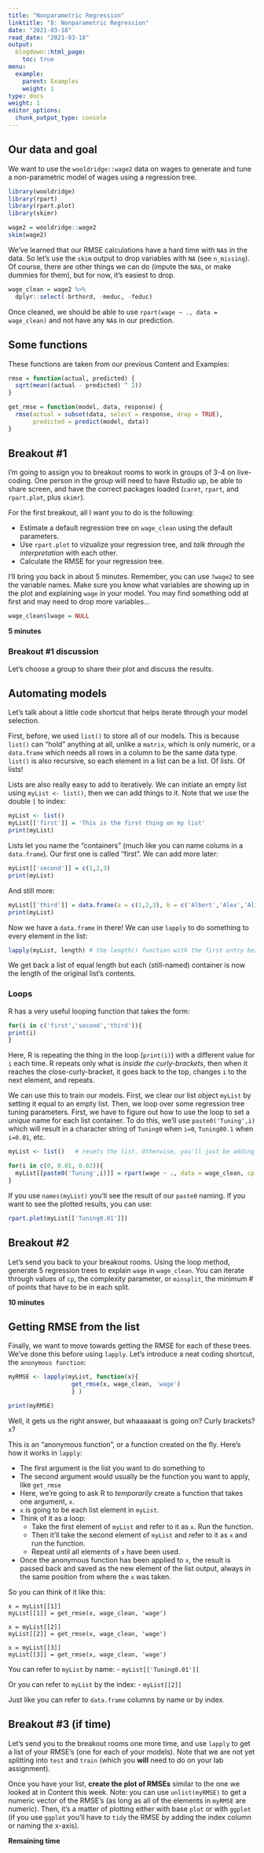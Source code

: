 ```yaml
---
title: "Nonparametric Regression"
linktitle: "8: Nonparametric Regression"
date: "2021-03-18"
read_date: "2021-03-18"
output:
  blogdown::html_page:
    toc: true
menu:
  example:
    parent: Examples
    weight: 1
type: docs
weight: 1
editor_options:
  chunk_output_type: console
---
```




## Our data and goal
We want to use the `wooldridge::wage2` data on wages to generate and tune a non-parametric model of wages using a regression tree. 

```r
library(wooldridge)
library(rpart)
library(rpart.plot)
library(skimr)

wage2 = wooldridge::wage2
skim(wage2)
```

We've learned that our RMSE calculations have a hard time with `NA`s in the data. So let's use the `skim` output to drop variables with `NA` (see `n_missing`). Of course, there are other things we can do (impute the `NA`s, or make dummies for them), but for now, it's easiest to drop.

```r
wage_clean = wage2 %>%
  dplyr::select(-brthord, -meduc, -feduc)
```

Once cleaned, we should be able to use `rpart(wage ~ ., data = wage_clean)` and not have any `NA`s in our prediction.

## Some functions
These functions are taken from our previous Content and Examples:

```r
rmse = function(actual, predicted) {
  sqrt(mean((actual - predicted) ^ 2))
}
```

```r
get_rmse = function(model, data, response) {
  rmse(actual = subset(data, select = response, drop = TRUE),
       predicted = predict(model, data))
}
```



## Breakout #1
I'm going to assign you to breakout rooms to work in groups of 3-4 on live-coding. One person in the group will need to have Rstudio up, be able to share screen, and have the correct packages loaded (`caret`, `rpart`, and `rpart.plot`, plus `skimr`).

For the first breakout, all I want you to do is the following:

- Estimate a default regression tree on `wage_clean` using the default parameters. 
- Use `rpart.plot` to vizualize your regression tree, and *talk through the interpretation* with each other. 
- Calculate the RMSE for your regression tree.

I'll bring you back in about 5 minutes. Remember, you can use `?wage2` to see the variable names. Make sure you know what variables are showing up in the plot and explaining `wage` in your model. You may find something odd at first and may need to drop more variables...

```r
wage_clean$lwage = NULL
```
**5 minutes**

### Breakout #1 discussion
Let's choose a group to share their plot and discuss the results.


## Automating models
Let's talk about a little code shortcut that helps iterate through your model selection.

First, before, we used `list()` to store all of our models. This is because `list()` can "hold" anything at all, unlike a `matrix`, which is only numeric, or a `data.frame` which needs all rows in a column to be the same data type. `list()` is also recursive, so each element in a list can be a list. Of lists. Of lists!

Lists are also really easy to add to iteratively. We can initiate an empty list using `myList <- list()`, then we can add things to it. Note that we use the double `[` to index:

```r
myList <- list()
myList[['first']] = 'This is the first thing on my list'
print(myList)
```

Lists let you name the "containers" (much like you can name colums in a `data.frame`). Our first one is called "first". We can add more later:

```r
myList[['second']] = c(1,2,3)
print(myList)
```

And still more:

```r
myList[['third']] = data.frame(a = c(1,2,3), b = c('Albert','Alex','Alice'))
print(myList)
```

Now we have a `data.frame` in there! We can use `lapply` to do something to every element in the list:

```r
lapply(myList, length) # the length() function with the first entry being the list element
```

We get back a list of equal length but each (still-named) container is now the length of the original list's contents.

### Loops
R has a very useful looping function that takes the form:

```r
for(i in c('first','second','third')){
print(i)
}
```

Here, R is repeating the thing in the loop (`print(i)`) with a different value for `i` each time. R repeats only what is *inside the curly-brackets*, then when it reaches the close-curly-bracket, it goes back to the top, changes `i` to the next element, and repeats.

We can use this to train our models. First, we clear our list object `myList` by setting it equal to an empty list. Then, we loop over some regression tree tuning parameters. First, we have to figure out how to use the loop to set a *unique* name for each list container. To do this, we'll use `paste0('Tuning',i)` which will result in a character string of `Tuning0` when `i=0`, `Tuning00.1` when `i=0.01`, etc.

```r
myList <- list()   # resets the list. Otherwise, you'll just be adding to your old list!

for(i in c(0, 0.01, 0.02)){
  myList[[paste0('Tuning',i)]] = rpart(wage ~ ., data = wage_clean, cp = i)
}
```

If you use `names(myList)` you'll see the result of our `paste0` naming. If you want to see the plotted results, you can use:

```r
rpart.plot(myList[['Tuning0.01']])
```


## Breakout #2
Let's send you back to your breakout rooms. Using the loop method, generate 5 regression trees to explain `wage` in `wage_clean`. You can iterate through values of `cp`, the complexity parameter, or `minsplit`, the minimum # of points that have to be in each split.

**10 minutes**


## Getting RMSE from the list
Finally, we want to move towards getting the RMSE for each of these trees. We've done this before using `lapply`. Let's introduce a neat coding shortcut, the `anonymous function`:

```r
myRMSE <- lapply(myList, function(x){
                  get_rmse(x, wage_clean, 'wage')
                  } )

print(myRMSE)
```

Well, it gets us the right answer, but whaaaaaat is going on? Curly brackets? `x`?

This is an "anonymous function", or a function created on the fly. Here's how it works in `lapply`:

- The first argument is the list you want to do something to
- The second argument would usually be the function you want to apply, like `get_rmse`
- Here, we're going to ask R to *temporarily* create a function that takes one argument, `x`.
- `x` is going to be each list element in `myList`. 
- Think of it as a loop: 
  - Take the first element of `myList` and refer to it as `x`. Run the function.
  - Then it'll take the second element of `myList` and refer to it as `x` and run the function.
  - Repeat until all elements of `x` have been used.
- Once the anonymous function has been applied to `x`, the result is passed back and saved as the new element of the list output, always in the same position from where the `x` was taken.

So you can think of it like this:

````
x = myList[[1]]
myList[[1]] = get_rmse(x, wage_clean, 'wage')

x = myList[[2]]
myList[[2]] = get_rmse(x, wage_clean, 'wage')

x = myList[[3]]
myList[[3]] = get_rmse(x, wage_clean, 'wage')
````

You can refer to `myList` by name: 
- `myList[['Tuning0.01']]`

Or you can refer to `myList` by the index:
- `myList[[2]]`

Just like you can refer to `data.frame` columns by name or by index.

## Breakout #3 (if time)
Let's send you to the breakout rooms one more time, and use `lapply` to get a list of your RMSE's (one for each of your models). Note that we are not yet splitting into `test` and `train` (which you **will** need to do on your lab assignment). 

Once you have your list, **create the plot of RMSEs** similar to the one we looked at in Content this week. Note: you can use `unlist(myRMSE)` to get a numeric vector of the RMSE's (as long as all of the elements in `myRMSE` are numeric). Then, it's a matter of plotting either with base `plot` or with `ggplot` (if you use `ggplot` you'll have to `tidy` the RMSE by adding the index column or naming the x-axis).

**Remaining time**
